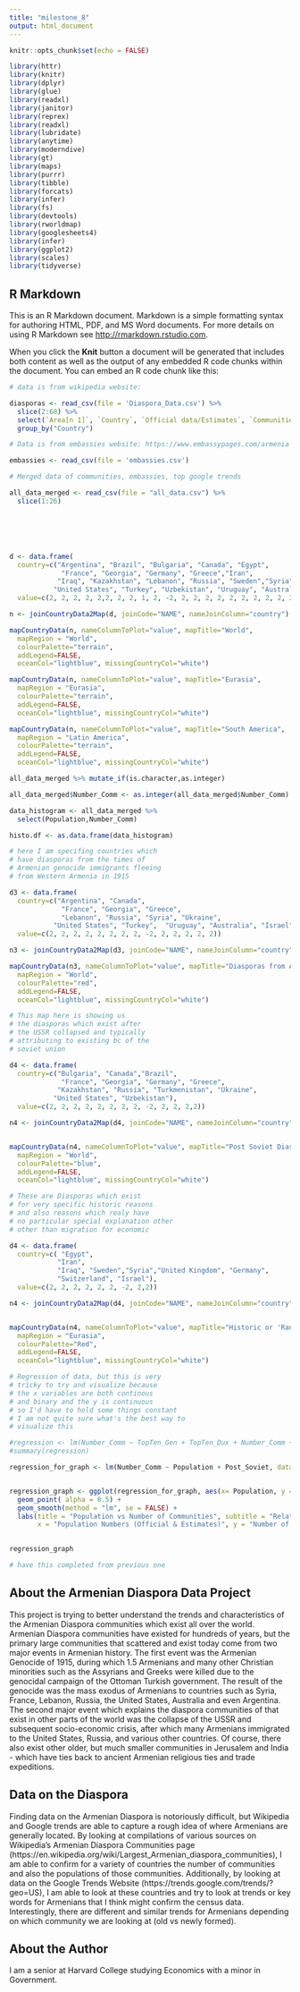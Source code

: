 ```yaml
---
title: "milestone_8"
output: html_document
---
```


```r
knitr::opts_chunk$set(echo = FALSE)

library(httr)
library(knitr)
library(dplyr)
library(glue)
library(readxl)
library(janitor)
library(reprex)
library(readxl)
library(lubridate)
library(anytime)
library(moderndive)
library(gt)
library(maps)
library(purrr)
library(tibble)
library(forcats)
library(infer)
library(fs)
library(devtools)
library(rworldmap)
library(googlesheets4)
library(infer)
library(ggplot2)
library(scales)
library(tidyverse)
```

## R Markdown

This is an R Markdown document. Markdown is a simple formatting syntax for authoring HTML, PDF, and MS Word documents. For more details on using R Markdown see <http://rmarkdown.rstudio.com>.

When you click the **Knit** button a document will be generated that includes both content as well as the output of any embedded R code chunks within the document. You can embed an R code chunk like this:

```r

# data is from wikipedia website:

diasporas <- read_csv(file = 'Diaspora_Data.csv') %>%
  slice(2:68) %>%
  select(`Area[n 1]`, `Country`, `Official data/Estimates`, `Communities`) %>%
  group_by("Country")

# Data is from embassies website: https://www.embassypages.com/armenia

embassies <- read_csv(file = 'embassies.csv')

# Merged data of communities, embassies, top google trends

all_data_merged <- read_csv(file = "all_data.csv") %>%
  slice(1:26)







```


```r

d <- data.frame(
  country=c("Argentina", "Brazil", "Bulgaria", "Canada", "Egypt",
             "France", "Georgia", "Germany", "Greece","Iran",
            "Iraq", "Kazakhstan", "Lebanon", "Russia", "Sweden","Syria", "Turkmenistan", "Ukraine", "United Kingdom",
           "United States", "Turkey", "Uzbekistan", "Uruguay", "Australia", "Switzerland", "Israel"),
  value=c(2, 2, 2, 2, 2,2, 2, 2, 1, 2, -2, 2, 2, 2, 2, 2, 2, 2, 2, 2, 2, 2, 2, 2, 2, 2))

n <- joinCountryData2Map(d, joinCode="NAME", nameJoinColumn="country")

mapCountryData(n, nameColumnToPlot="value", mapTitle="World",
  mapRegion = "World",
  colourPalette="terrain",
  addLegend=FALSE,
  oceanCol="lightblue", missingCountryCol="white")

mapCountryData(n, nameColumnToPlot="value", mapTitle="Eurasia",
  mapRegion = "Eurasia",
  colourPalette="terrain",
  addLegend=FALSE,
  oceanCol="lightblue", missingCountryCol="white")

mapCountryData(n, nameColumnToPlot="value", mapTitle="South America",
  mapRegion = "Latin America",
  colourPalette="terrain",
  addLegend=FALSE,
  oceanCol="lightblue", missingCountryCol="white")

```

```r

all_data_merged %>% mutate_if(is.character,as.integer)

all_data_merged$Number_Comm <- as.integer(all_data_merged$Number_Comm)

data_histogram <- all_data_merged %>%
  select(Population,Number_Comm)

histo.df <- as.data.frame(data_histogram)


```

```r

# here I am specifing countries which
# have diasporas from the times of 
# Armenian genocide immigrants fleeing
# from Western Armenia in 1915

d3 <- data.frame(
  country=c("Argentina", "Canada",
             "France", "Georgia", "Greece",
             "Lebanon", "Russia", "Syria", "Ukraine", 
           "United States", "Turkey",  "Uruguay", "Australia", "Israel"),
  value=c(2, 2, 2, 2, 2, 2, 2, 2, -2, 2, 2, 2, 2, 2))

n3 <- joinCountryData2Map(d3, joinCode="NAME", nameJoinColumn="country")

mapCountryData(n3, nameColumnToPlot="value", mapTitle="Diasporas from Armenian Genocide",
  mapRegion = "World",
  colourPalette="red",
  addLegend=FALSE,
  oceanCol="lightblue", missingCountryCol="white")

# This map here is showing us
# the diasporas which exist after
# the USSR collapsed and typically
# attributing to existing bc of the
# soviet union

d4 <- data.frame(
  country=c("Bulgaria", "Canada","Brazil",
             "France", "Georgia", "Germany", "Greece",
            "Kazakhstan", "Russia", "Turkmenistan", "Ukraine",
           "United States", "Uzbekistan"),
  value=c(2, 2, 2, 2, 2, 2, 2, 2, -2, 2, 2, 2,2))

n4 <- joinCountryData2Map(d4, joinCode="NAME", nameJoinColumn="country")


mapCountryData(n4, nameColumnToPlot="value", mapTitle="Post Soviet Diasporas",
  mapRegion = "World",
  colourPalette="blue",
  addLegend=FALSE,
  oceanCol="lightblue", missingCountryCol="white")

# These are Diasporas which exist
# for very specific historic reasons
# and also reasons which realy have
# no particular special explanation other
# other than migration for economic

d4 <- data.frame(
  country=c( "Egypt",
            "Iran",
            "Iraq", "Sweden","Syria","United Kingdom", "Germany",
            "Switzerland", "Israel"),
  value=c(2, 2, 2, 2, 2, 2, -2, 2,2))

n4 <- joinCountryData2Map(d4, joinCode="NAME", nameJoinColumn="country")


mapCountryData(n4, nameColumnToPlot="value", mapTitle="Historic or 'Random' Diasporas",
  mapRegion = "Eurasia",
  colourPalette="Red",
  addLegend=FALSE,
  oceanCol="lightblue", missingCountryCol="white")


```

```r

# Regression of data, but this is very
# tricky to try and visualize because
# the x variables are both continous
# and binary and the y is continuous
# so I'd have to hold some things constant
# I am not quite sure what's the best way to
# visualize this

#regression <- lm(Number_Comm ~ TopTen_Gen + TopTen_Dux + Number_Comm + Embassies + Population + Post_Soviet, data = all_data_merged)
#summary(regression)

regression_for_graph <- lm(Number_Comm ~ Population + Post_Soviet, data = all_data_merged)


regression_graph <- ggplot(regression_for_graph, aes(x= Population, y = Number_Comm)) +
  geom_point( alpha = 0.5) +
  geom_smooth(method = "lm", se = FALSE) +
  labs(title = "Population vs Number of Communities", subtitle = "Relationship Looks Positive", caption= "Wikipedia",
       x = "Population Numbers (Official & Estimates)", y = "Number of Communities in a Country")
  

regression_graph

```


```r

# have this completed from previous one
```
## About the Armenian Diaspora Data Project
This project is trying to better understand the trends and characteristics of the Armenian Diaspora communities which exist all over the world. Armenian Diaspora communities have existed for hundreds of years, but the primary large communities that scattered and exist today come from two major events in Armenian history. The first event was the Armenian Genocide of 1915, during which 1.5 Armenians and many other Christian minorities such as the Assyrians and Greeks were killed due to the genocidal campaign of the Ottoman Turkish government. The result of the genocide was the mass exodus of Armenians to countries such as Syria, France, Lebanon, Russia, the United States, Australia and even Argentina. The second major event which explains the diaspora communities of that exist in other parts of the world was the collapse of the USSR and subsequent socio-economic crisis, after which many Armenians immigrated to the United States, Russia, and various other countries. Of course, there also exist other older, but much smaller communities in Jerusalem and India - which have ties back to ancient Armenian religious ties and trade expeditions.

## Data on the Diaspora
Finding data on the Armenian Diaspora is notoriously difficult, but Wikipedia and Google trends are able to capture a rough idea of where Armenians are generally located. By looking at compilations of various sources on Wikipedia's Armenian Diaspora Communities page (https://en.wikipedia.org/wiki/Largest_Armenian_diaspora_communities), I am able to confirm for a variety of countries the number of communities and also the populations of those communities. Additionally, by looking at data on the Google Trends Website (https://trends.google.com/trends/?geo=US), I am able to look at these countries and try to look at trends or key words for Armenians that I think might confirm the census data. Interestingly, there are different and similar trends for Armenians depending on which community we are looking at (old vs newly formed).

## About the Author
I am a senior at Harvard College studying Economics with a minor in Government.


